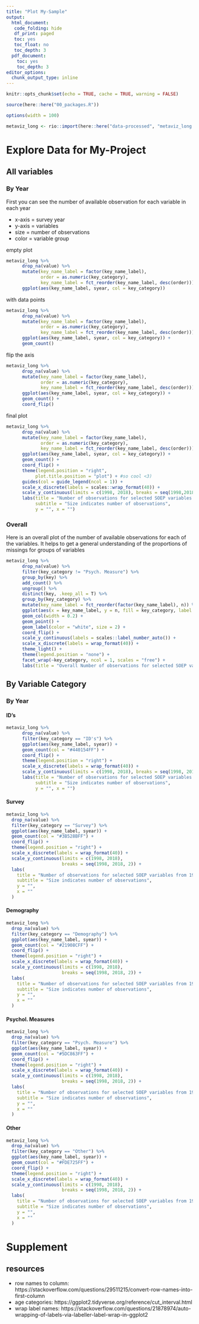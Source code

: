 ```yaml
---
title: "Plot My-Sample"
output:
  html_document:
   code_folding: hide
   df_print: paged
   toc: yes
   toc_float: no
   toc_depth: 3
  pdf_document:
    toc: yes
    toc_depth: 3
editor_options:
  chunk_output_type: inline
---
```

 
```r
knitr::opts_chunk$set(echo = TRUE, cache = TRUE, warning = FALSE) 

source(here::here("00_packages.R"))
```

```r
options(width = 100)
```

```r
metaviz_long <- rio::import(here::here("data-processed", "metaviz_long.rds"))
```

# Explore Data for My-Project

## All variables {.tabset}
  
### By Year

First you can see the number of available observation for each variable in each year

- x-axis = survey year
- y-axis = variables
- size = number of observations
- color = variable group

empty plot
```r
metaviz_long %>% 
      drop_na(value) %>% 
      mutate(key_name_label = factor(key_name_label),
             order = as.numeric(key_category),
             key_name_label = fct_reorder(key_name_label, desc(order))) %>% 
      ggplot(aes(key_name_label, syear, col = key_category))
```

with data points
```r
metaviz_long %>% 
      drop_na(value) %>% 
      mutate(key_name_label = factor(key_name_label),
             order = as.numeric(key_category),
             key_name_label = fct_reorder(key_name_label, desc(order))) %>% 
      ggplot(aes(key_name_label, syear, col = key_category)) +
      geom_count() 
```

flip the axis
```r
metaviz_long %>% 
      drop_na(value) %>% 
      mutate(key_name_label = factor(key_name_label),
             order = as.numeric(key_category),
             key_name_label = fct_reorder(key_name_label, desc(order))) %>% 
      ggplot(aes(key_name_label, syear, col = key_category)) +
      geom_count() +
      coord_flip()
```

final plot
```r
metaviz_long %>% 
      drop_na(value) %>% 
      mutate(key_name_label = factor(key_name_label),
             order = as.numeric(key_category),
             key_name_label = fct_reorder(key_name_label, desc(order))) %>% 
      ggplot(aes(key_name_label, syear, col = key_category)) +
      geom_count() +
      coord_flip() +
      theme(legend.position = "right",
           plot.title.position = "plot") + #so cool <3) 
      guides(col = guide_legend(ncol = 1)) +
      scale_x_discrete(labels = scales::wrap_format(40)) +
      scale_y_continuous(limits = c(1998, 2018), breaks = seq(1998,2018,2)) +
      labs(title = "Number of observations for selected SOEP variables from 1998 - 2018",
           subtitle = "Size indicates number of observations",
           y = "", x = "")
```


### Overall

Here is an overall plot of the number of available observations for each of the variables.
It helps to get a general understanding of the proportions of missings for groups of variables

```r
metaviz_long %>% 
      drop_na(value) %>% 
      filter(key_category != "Psych. Measure") %>% 
      group_by(key) %>% 
      add_count() %>% 
      ungroup() %>% 
      distinct(key, .keep_all = T) %>% 
      group_by(key_category) %>% 
      mutate(key_name_label = fct_reorder(factor(key_name_label), n)) %>% 
      ggplot(aes(x = key_name_label, y = n, fill = key_category, label = n)) +
      geom_col(width = 0.2) +
      geom_point() +
      geom_label(color = "white", size = 2) +
      coord_flip() +
      scale_y_continuous(labels = scales::label_number_auto()) +
      scale_x_discrete(labels = wrap_format(40)) +
      theme_light() +
      theme(legend.position = "none") +
      facet_wrap(~key_category, ncol = 1, scales = "free") +
      labs(title = "Overall Number of observations for selected SOEP variables from 1998 - 2018", y = "", x = "") 
```
## By Variable Category {.tabset}

### By Year

#### ID's
```r
metaviz_long %>% 
      drop_na(value) %>% 
      filter(key_category == "ID's") %>%
      ggplot(aes(key_name_label, syear)) +
      geom_count(col = "#440154FF") +
      coord_flip() +
      theme(legend.position = "right") +
      scale_x_discrete(labels = wrap_format(40)) +
      scale_y_continuous(limits = c(1998, 2018), breaks = seq(1998, 2018, 2)) +
      labs(title = "Number of observations for selected SOEP variables from 1998 - 2018",
           subtitle = "Size indicates number of observations",
           y = "", x = "") 
```

#### Survey
```r
metaviz_long %>%
  drop_na(value) %>%
  filter(key_category == "Survey") %>%
  ggplot(aes(key_name_label, syear)) +
  geom_count(col = "#3B528BFF") +
  coord_flip() +
  theme(legend.position = "right") +
  scale_x_discrete(labels = wrap_format(40)) +
  scale_y_continuous(limits = c(1998, 2018),
                     breaks = seq(1998, 2018, 2)) +
  labs(
    title = "Number of observations for selected SOEP variables from 1998 - 2018",
    subtitle = "Size indicates number of observations",
    y = "",
    x = ""
  ) 

```

#### Demography
```r
metaviz_long %>%
  drop_na(value) %>%
  filter(key_category == "Demography") %>%
  ggplot(aes(key_name_label, syear)) +
  geom_count(col = "#21908CFF") +
  coord_flip() +
  theme(legend.position = "right") +
  scale_x_discrete(labels = wrap_format(40)) +
  scale_y_continuous(limits = c(1998, 2018),
                     breaks = seq(1998, 2018, 2)) +
  labs(
    title = "Number of observations for selected SOEP variables from 1998 - 2018",
    subtitle = "Size indicates number of observations",
    y = "",
    x = ""
  )

```

#### Psychol. Measures
```r
metaviz_long %>%
  drop_na(value) %>%
  filter(key_category == "Psych. Measure") %>%
  ggplot(aes(key_name_label, syear)) +
  geom_count(col = "#5DC863FF") +
  coord_flip() +
  theme(legend.position = "right") +
  scale_x_discrete(labels = wrap_format(40)) +
  scale_y_continuous(limits = c(1998, 2018),
                     breaks = seq(1998, 2018, 2)) +
  labs(
    title = "Number of observations for selected SOEP variables from 1998 - 2018",
    subtitle = "Size indicates number of observations",
    y = "",
    x = ""
  ) 

```

#### Other
```r
metaviz_long %>%
  drop_na(value) %>%
  filter(key_category == "Other") %>%
  ggplot(aes(key_name_label, syear)) +
  geom_count(col = "#FDE725FF") +
  coord_flip() +
  theme(legend.position = "right") +
  scale_x_discrete(labels = wrap_format(40)) +
  scale_y_continuous(limits = c(1998, 2018),
                     breaks = seq(1998, 2018, 2)) +
  labs(
    title = "Number of observations for selected SOEP variables from 1998 - 2018",
    subtitle = "Size indicates number of observations",
    y = "",
    x = ""
  ) 

```

# Supplement

## resources
- row names to column: https://stackoverflow.com/questions/29511215/convert-row-names-into-first-column
- age categories: https://ggplot2.tidyverse.org/reference/cut_interval.html
- wrap label names: https://stackoverflow.com/questions/21878974/auto-wrapping-of-labels-via-labeller-label-wrap-in-ggplot2
